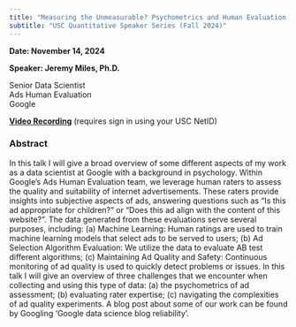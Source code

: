 ```yaml
---
title: "Measuring the Unmeasurable? Psychometrics and Human Evaluation in Google Ads"
subtitle: "USC Quantitative Speaker Series (Fall 2024)"
---
```

  
**Date: November 14, 2024**
  
**Speaker: Jeremy Miles, Ph.D.**
  
  Senior Data Scientist\
Ads Human Evaluation\
Google

[**Video Recording**](To be updated) (requires sign in using your USC NetID)

### Abstract

In this talk I will give a broad overview of some different aspects of my work as a data scientist at Google with a background in psychology. Within Google's Ads Human Evaluation team, we leverage human raters to assess the quality and suitability of internet advertisements. These raters provide insights into subjective aspects of ads, answering questions such as "Is this ad appropriate for children?" or "Does this ad align with the content of this website?". The data generated from these evaluations serve several purposes, including: (a) Machine Learning: Human ratings are used to train machine learning models that select ads to be served to users; (b) Ad Selection Algorithm Evaluation: We utilize the data to evaluate AB test different algorithms; (c) Maintaining Ad Quality and Safety: Continuous monitoring of ad quality is used to quickly detect problems or issues. In this talk I will give an overview of three challenges that we encounter when collecting and using this type of data: (a) the psychometrics of ad assessment; (b) evaluating rater expertise; (c) navigating the complexities of ad quality experiments. A blog post about some of our work can be found by Googling 'Google data science blog reliability'.
